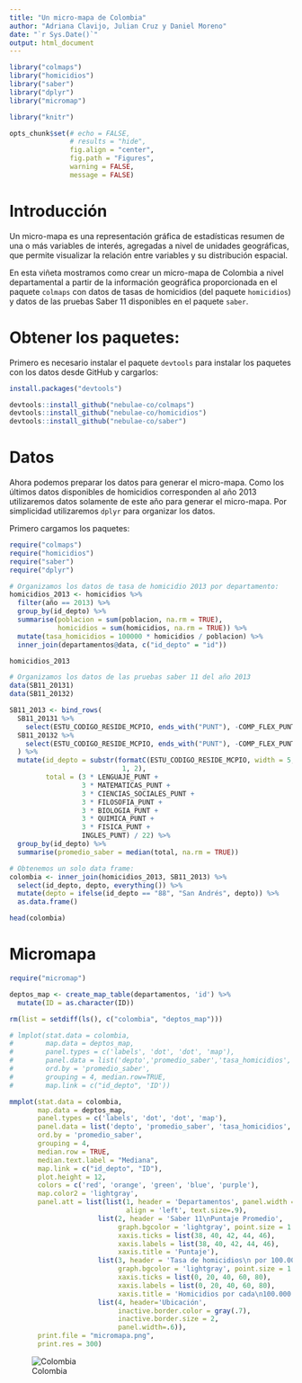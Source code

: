 ```yaml
---
title: "Un micro-mapa de Colombia"
author: "Adriana Clavijo, Julian Cruz y Daniel Moreno"
date: "`r Sys.Date()`"
output: html_document
---
```

```r
library("colmaps")
library("homicidios")
library("saber")
library("dplyr")
library("micromap")

library("knitr")

opts_chunk$set(# echo = FALSE,
               # results = "hide",
               fig.align = "center",
               fig.path = "Figures",
               warning = FALSE, 
               message = FALSE)
```

# Introducción

Un micro-mapa es una representación gráfica de estadísticas resumen de una o más
variables de interés, agregadas a nivel de unidades geográficas, que permite
visualizar la relación entre variables y su distribución espacial.

En esta viñeta mostramos como crear un micro-mapa de Colombia a nivel
departamental a partir de la información geográfica proporcionada en el paquete
`colmaps` con datos de tasas de homicidios (del paquete `homicidios`) y datos de
las pruebas Saber 11 disponibles en el paquete `saber`.

# Obtener los paquetes:

Primero es necesario instalar el paquete `devtools` para instalar los paquetes
con los datos desde GitHub y cargarlos:

```r
install.packages("devtools")

devtools::install_github("nebulae-co/colmaps")
devtools::install_github("nebulae-co/homicidios")
devtools::install_github("nebulae-co/saber")
```

# Datos

Ahora podemos preparar los datos para generar el micro-mapa. Como los últimos datos disponibles de homicidios corresponden al año 2013 utilizaremos datos solamente de este año para generar el micro-mapa. Por simplicidad utilizaremos `dplyr` para organizar los datos.

Primero cargamos los paquetes:

```r
require("colmaps")
require("homicidios")
require("saber")
require("dplyr")

# Organizamos los datos de tasa de homicidio 2013 por departamento:
homicidios_2013 <- homicidios %>%
  filter(año == 2013) %>% 
  group_by(id_depto) %>%
  summarise(poblacion = sum(poblacion, na.rm = TRUE),
            homicidios = sum(homicidios, na.rm = TRUE)) %>%
  mutate(tasa_homicidios = 100000 * homicidios / poblacion) %>%
  inner_join(departamentos@data, c("id_depto" = "id"))

homicidios_2013

# Organizamos los datos de las pruebas saber 11 del año 2013
data(SB11_20131)
data(SB11_20132)

SB11_2013 <- bind_rows(
  SB11_20131 %>% 
    select(ESTU_CODIGO_RESIDE_MCPIO, ends_with("PUNT"), -COMP_FLEX_PUNT),
  SB11_20132 %>%
    select(ESTU_CODIGO_RESIDE_MCPIO, ends_with("PUNT"), -COMP_FLEX_PUNT)
  ) %>%
  mutate(id_depto = substr(formatC(ESTU_CODIGO_RESIDE_MCPIO, width = 5, flag = "0"),
                            1, 2),
         total = (3 * LENGUAJE_PUNT +
                  3 * MATEMATICAS_PUNT + 
                  3 * CIENCIAS_SOCIALES_PUNT + 
                  3 * FILOSOFIA_PUNT + 
                  3 * BIOLOGIA_PUNT + 
                  3 * QUIMICA_PUNT + 
                  3 * FISICA_PUNT + 
                  INGLES_PUNT) / 22) %>%
  group_by(id_depto) %>%
  summarise(promedio_saber = median(total, na.rm = TRUE))

# Obtenemos un solo data frame:
colombia <- inner_join(homicidios_2013, SB11_2013) %>%
  select(id_depto, depto, everything()) %>%
  mutate(depto = ifelse(id_depto == "88", "San Andrés", depto)) %>%
  as.data.frame()

head(colombia)
```

# Micromapa

```r
require("micromap")

deptos_map <- create_map_table(departamentos, 'id') %>%
  mutate(ID = as.character(ID))

rm(list = setdiff(ls(), c("colombia", "deptos_map")))

# lmplot(stat.data = colombia,
#        map.data = deptos_map,
#        panel.types = c('labels', 'dot', 'dot', 'map'),
#        panel.data = list('depto','promedio_saber','tasa_homicidios', NA),
#        ord.by = 'promedio_saber',
#        grouping = 4, median.row=TRUE,
#        map.link = c("id_depto", 'ID'))

mmplot(stat.data = colombia,
       map.data = deptos_map,
       panel.types = c('labels', 'dot', 'dot', 'map'),
       panel.data = list('depto', 'promedio_saber', 'tasa_homicidios', NA),
       ord.by = 'promedio_saber',
       grouping = 4,
       median.row = TRUE,
       median.text.label = "Mediana",
       map.link = c("id_depto", "ID"),
       plot.height = 12,							
       colors = c('red', 'orange', 'green', 'blue', 'purple'), 
       map.color2 = 'lightgray',
       panel.att = list(list(1, header = 'Departamentos', panel.width = .8, 
                             align = 'left', text.size=.9),
                      list(2, header = 'Saber 11\nPuntaje Promedio',
                           graph.bgcolor = 'lightgray', point.size = 1.5,
                           xaxis.ticks = list(38, 40, 42, 44, 46),
                           xaxis.labels = list(38, 40, 42, 44, 46),
                           xaxis.title = 'Puntaje'),
                      list(3, header = 'Tasa de homicidios\n por 100.000 hab.',
                           graph.bgcolor = 'lightgray', point.size = 1.5,
                           xaxis.ticks = list(0, 20, 40, 60, 80),
                           xaxis.labels = list(0, 20, 40, 60, 80),
                           xaxis.title = 'Homicidios por cada\n100.000 hab.'),
                      list(4, header='Ubicación',
                           inactive.border.color = gray(.7),
                           inactive.border.size = 2,
                           panel.width=.6)),
       print.file = "micromapa.png",
       print.res = 300)
```

![Colombia](micromapa.png)